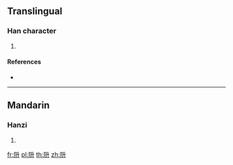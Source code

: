 {{character info/new}}
==Translingual==

===Han character===
{{Han char|rn=170|rad=阜|as=04|sn=7|four=|canj=NLHT|ids=⿰[[阜|⻖]][[升]]}}

# {{defn|Han|sort=阜04}}

====References====
* {{Han ref|kx=1346.100|dkj=41561|dj=1848.100|hdz=64117.100|uh=9629|ud=38441}}

----

==Mandarin==

===Hanzi===
{{cmn-hanzi|pin=[[pēi]] ([[pei1]]), [[shēng]] ([[sheng1]])|wg=p'ei<sup>1</sup>, sheng<sup>1</sup>}}

# {{defn|lang=cmn|sort=阜04}}

[[fr:阩]]
[[pl:阩]]
[[th:阩]]
[[zh:阩]]